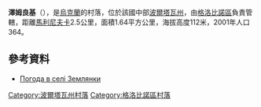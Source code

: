{{coord|49|29|7|N|33|22|9|E|scale:100000_region:UA|display=title}}

'''澤姆良基'''（{{lang-uk|Землянки}}），是[[烏克蘭|烏克蘭]]的村落，位於該國中部[[波爾塔瓦州|波爾塔瓦州]]，由[[格洛比諾區|格洛比諾區]]負責管轄，距離[[馬利尼夫卡_(格洛比諾區)|馬利尼夫卡]]2.5公里，面積1.64平方公里，海拔高度112米，2001年人口364。

==參考資料==
* [http://weather.in.ua/ua/poltavskaja/8988 Погода в селі Землянки] {{Wayback|url=http://weather.in.ua/ua/poltavskaja/8988 |date=20111219205005 }}

{{DEFAULTSORT:Землянки}}
[[Category:波爾塔瓦州村落|Category:波爾塔瓦州村落]]
[[Category:格洛比諾區村落|Category:格洛比諾區村落]]


{{Poltava-geo-stub}}